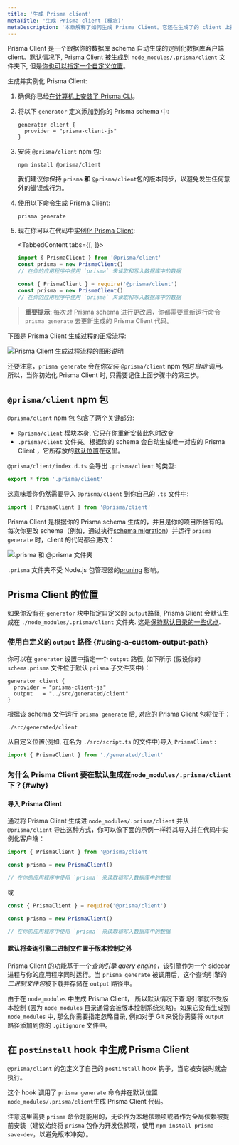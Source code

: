 ```yaml
---
title: '生成 Prisma client'
metaTitle: '生成 Prisma client (概念)'
metaDescription: '本章解释了如何生成 Prisma Client。它还在生成了的 client 上提供额外的上下文信息 context、典型的工作流和 Node.js 配置。'
---
```


<TopBlock>

Prisma Client 是一个跟据你的数据库 schema 自动生成的定制化数据库客户端 client。默认情况下, Prisma Client 被生成到 `node_modules/.prisma/client` 文件夹下, 但是[你也可以指定一个自定义位置](#using-a-custom-output-path)。

生成并实例化 Prisma Client:

1. 确保你已经[在计算机上安装了 Prisma CLI](../../prisma-cli/installation)。

2. 将以下 `generator` 定义添加到你的 Prisma schema 中:

   ```prisma
   generator client {
     provider = "prisma-client-js"
   }
   ```

3. 安装 `@prisma/client` npm 包:

   ```terminal
   npm install @prisma/client
   ```

   <Admonition type="warning">

   我们建议你保持 `prisma` **和** `@prisma/client`包的版本同步，以避免发生任何意外的错误或行为。

   </Admonition>

4. 使用以下命令生成 Prisma Client:

   ```terminal
   prisma generate
   ```

5. 现在你可以在代码中[实例化 Prisma Client](instantiate-prisma-client):

   <TabbedContent tabs={[<FileWithIcon text="TypeScript" icon="code"/>, <FileWithIcon text="JavaScript" icon="code"/>]}>

   <tab>

   ```ts
   import { PrismaClient } from '@prisma/client'
   const prisma = new PrismaClient()
   // 在你的应用程序中使用 `prisma` 来读取和写入数据库中的数据
   ```

   </tab>

   <tab>

   ```js
   const { PrismaClient } = require('@prisma/client')
   const prisma = new PrismaClient()
   // 在你的应用程序中使用 `prisma` 来读取和写入数据库中的数据
   ```

  </tab>

  </TabbedContent>

> **重要提示**: 每次对 Prisma schema 进行更改后，你都需要重新运行命令 `prisma generate` 去更新生成的 Prisma Client 代码。

下图是 Prisma Client 生成过程的正常流程:

![Prisma Client 生成过程流程的图形说明](../../../../doc-images/aRJmVFY_osasel.png)

还要注意，`prisma generate` 会在你安装 `@prisma/client` npm 包时*自动* 调用。 所以，当你初始化 Prisma Client 时, 只需要记住上面步骤中的第三步。

</TopBlock>

## `@prisma/client` npm 包

`@prisma/client` npm 包 包含了两个关键部分:

- `@prisma/client` 模块本身, 它只在你重新安装此包时改变
- `.prisma/client` 文件夹。根据你的 schema 会自动生成唯一对应的 Prisma Client ，它所存放的[默认位置](#using-a-custom-output-path)在这里。

`@prisma/client/index.d.ts` 会导出 `.prisma/client` 的类型:

```ts
export * from '.prisma/client'
```

这意味着你仍然需要导入 `@prisma/client` 到你自己的 `.ts` 文件中:

```ts
import { PrismaClient } from '@prisma/client'
```

Prisma Client 是根据你的 Prisma schema 生成的，并且是你的项目所独有的。每次你更改 schema（例如，通过执行[schema migration](../../prisma-migrate)）并运行 `prisma generate` 时，client 的代码都会更改：

![.prisma 和 @prisma 文件夹](../../../../doc-images/prisma-client-node-module.png)

`.prisma` 文件夹不受 Node.js 包管理器的[pruning](https://docs.npmjs.com/cli/prune.html) 影响。

## Prisma Client 的位置

如果你没有在 `generator` 块中指定自定义的 `output`路径, Prisma Client 会默认生成在 `./node_modules/.prisma/client` 文件夹. 这是[保持默认目录的一些优点](#why).

### 使用自定义的 `output` 路径 {#using-a-custom-output-path}

你可以在 `generator` 设置中指定一个 `output` 路径, 如下所示 (假设你的 `schema.prisma` 文件位于默认 `prisma` 子文件夹中)：

```prisma
generator client {
  provider = "prisma-client-js"
  output   = "../src/generated/client"
}
```

根据该 schema 文件运行 `prisma generate` 后, 对应的 Prisma Client 包将位于：

```
./src/generated/client
```

从自定义位置(例如, 在名为 `./src/script.ts` 的文件中)导入 `PrismaClient` :

```ts
import { PrismaClient } from './generated/client'
```

### 为什么 Prisma Client 要在默认生成在`node_modules/.prisma/client`下？{#why}

#### 导入 Prisma Client

通过将 Prisma Client 生成进 `node_modules/.prisma/client` 并从 `@prisma/client` 导出这种方式，你可以像下面的示例一样将其导入并在代码中实例化客户端：

```js
import { PrismaClient } from '@prisma/client'

const prisma = new PrismaClient()

// 在你的应用程序中使用 `prisma` 来读取和写入数据库中的数据
```

或

```js
const { PrismaClient } = require('@prisma/client')

const prisma = new PrismaClient()

// 在你的应用程序中使用 `prisma` 来读取和写入数据库中的数据
```

#### 默认将查询引擎二进制文件置于版本控制之外

Prisma Client 的功能基于一个*查询引擎 query engine*，该引擎作为一个 sidecar 进程与你的应用程序同时运行。当 `prisma generate` 被调用后，这个查询引擎的*二进制文件包*被下载并存储在 `output` 路径中。

由于在 `node_modules` 中生成 Prisma Client， 所以默认情况下查询引擎就不受版本控制 (因为 `node_modules` 目录通常会被版本控制系统忽略)。如果它没有生成到 `node_modules` 中, 那么你需要指定忽略目录, 例如对于 Git 来说你需要将 `output` 路径添加到你的 `.gitignore` 文件中。

## 在 `postinstall` hook 中生成 Prisma Client

`@prisma/client` 的包定义了自己的 `postinstall` hook 钩子，当它被安装时就会执行。

这个 hook 调用了 `prisma generate` 命令并在默认位置 `node_modules/.prisma/client`生成 Prisma Client 代码。

注意这里需要 `prisma` 命令是能用的，无论作为本地依赖项或者作为全局依赖被提前安装（建议始终将 `prisma` 包作为开发依赖项，使用 `npm install prisma --save-dev`，以避免版本冲突）。
